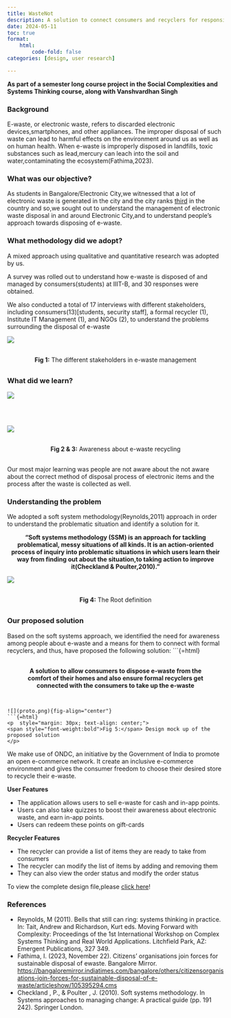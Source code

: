 ```yaml
---
title: WasteNot
description: A solution to connect consumers and recyclers for responsible e-waste.
date: 2024-05-11
toc: true
format:
    html:
        code-fold: false
categories: [design, user research]

---
```

 **As part of a semester long course project in the Social Complexities and Systems Thinking course, along with  Vanshvardhan Singh**

###  Background

E-waste, or electronic waste, refers to discarded electronic devices,smartphones, and other appliances. The improper disposal of such waste can lead to harmful effects on the environment around us as well as on human health. When e-waste is improperly disposed in landfills, toxic substances such as lead,mercury can leach into the soil and water,contaminating the ecosystem(Fathima,2023).

### What was our objective?

As students in Bangalore/Electronic City,we witnessed that a lot of electronic waste is generated in the city and the city ranks [third](https://www.deccanherald.com/india/karnataka/bengaluru/e-waste-is-bengaluru-taking-steps-towards-responsible-disposal-2896923) in the country and so,we sought out to understand the management of electronic waste disposal in and around Electronic City,and to understand people’s approach towards disposing of e-waste.

### What methodology did we adopt?

A mixed approach using qualitative and quantitative research was adopted by us.

A survey was rolled out to understand how e-waste is disposed of and managed by consumers(students) at IIIT-B, and 30 responses were obtained.

We also conducted a total of 17 interviews with different stakeholders, including consumers(13)[students, security staff], a formal recycler (1), Institute IT Management (1), and NGOs (2), to understand the problems surrounding the disposal of e-waste

![](richpicture.svg)

```{=html}
<p  style="margin: 30px; text-align: center;">
<span style="font-weight:bold">Fig 1:</span> The different stakeholders in e-waste management
</p>
```
### What did we learn?


::: {layout-ncol=1}
![](chart.svg)
```{=html}
<br><br>
```

![](quote.png)
:::

```{=html}
<p  style="margin: 30px; text-align: center;">
<span style="font-weight:bold">Fig 2 & 3:</span> Awareness about e-waste recycling
</p>
```

Our most major learning was people are not aware about the not aware about the correct method of disposal process of electronic items and the process after the waste is collected as well.

### Understanding the problem

 We adopted a soft system methodology(Reynolds,2011) approach in order to understand the problematic situation and identify a solution for it.
```{=html}
<p  style="font-weight:bold; text-align: center;">“Soft systems methodology (SSM) is an approach for tackling problematical, messy situations of all kinds. It is an action-oriented process of inquiry into problematic situations in which users learn their way from finding out about the situation,to taking action to improve it(Checkland & Poulter,2010).”
</p>
```
::: {layout-ncol=1}
![](root.png)
:::

```{=html}
<p  style="margin: 30px; text-align: center;">
<span style="font-weight:bold">Fig 4:</span> The Root definition
</p>
```

### Our proposed solution

Based on the soft systems approach, we identified the need for awareness among people about e-waste and a means for them to connect with formal recyclers, and thus, have proposed the following solution:
 ```{=html}
<p  style="margin: 30px;font-weight:bold; text-align: center;">
 
A solution to allow consumers to dispose e-waste from the comfort of their homes and also ensure formal recyclers get connected with the consumers to take up the e-waste
</p>
```

![](proto.png){fig-align="center"}
```{=html}
<p  style="margin: 30px; text-align: center;">
<span style="font-weight:bold">Fig 5:</span> Design mock up of the proposed solution
</p>
```


We make use of ONDC, an initiative by the Government of India to promote an open e-commerce network.  It create an inclusive e-commerce environment and gives the consumer freedom to choose their desired store to recycle their e-waste.

 **User Features**

 - The application allows users to sell e-waste for cash and in-app points. 
 - Users can also take quizzes to boost their awareness about electronic waste, and earn in-app points.
 - Users can redeem these points on gift-cards

 **Recycler Features**
 
- The recycler can provide a list of items they are ready to take from consumers
- The recycler can modify the list of items by adding and removing them
- They can also view the order status and modify the order status
 
To view the complete design file,please [click here ](https://www.figma.com/design/MXtRkvuQkkER04a7NyoxBg/WasteNot?node-id=0%3A1&t=HE7GMvfQ26rJqTwe-1)!


### References
- Reynolds, M (2011). Bells that still can ring: systems thinking in practice. In: Tait, Andrew and Richardson, Kurt eds. Moving Forward with Complexity: Proceedings of the 1st International Workshop on Complex Systems Thinking and Real World Applications. Litchfield Park, AZ: Emergent Publications, 327 349.
- Fathima, I. (2023, November 22). Citizens’ organisations join forces for sustainable disposal of ewaste. Bangalore Mirror. [https://bangaloremirror.indiatimes.com/bangalore/others/citizensorganisations-join-forces-for-sustainable-disposal-of-e-waste/articleshow/105395294.cms](https://bangaloremirror.indiatimes.com/bangalore/others/citizensorganisations-join-forces-for-sustainable-disposal-of-e-waste/articleshow/105395294.cms)
- Checkland , P., & Poulter , J. (2010). Soft systems methodology. In Systems approaches to managing change: A practical guide (pp. 191 242). Springer London.


   

